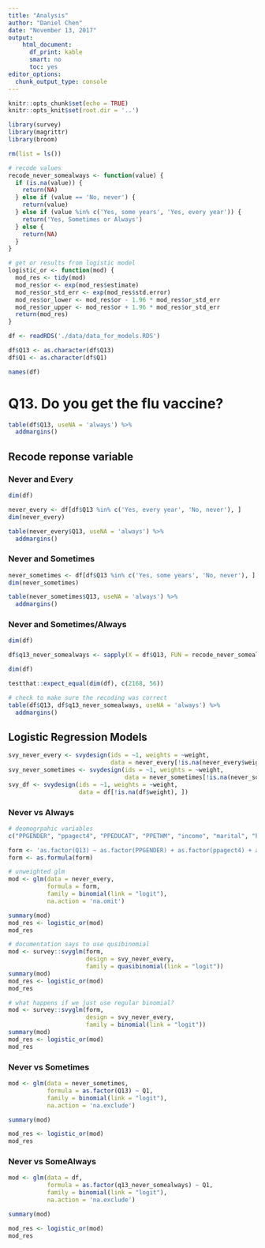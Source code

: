 ```yaml
---
title: "Analysis"
author: "Daniel Chen"
date: "November 13, 2017"
output:
    html_document:
      df_print: kable
      smart: no
      toc: yes
editor_options: 
  chunk_output_type: console
---
```


```r
knitr::opts_chunk$set(echo = TRUE)
knitr::opts_knit$set(root.dir = '..')
```

```r
library(survey)
library(magrittr)
library(broom)

rm(list = ls())

```


```r
# recode values
recode_never_somealways <- function(value) {
  if (is.na(value)) {
    return(NA)
  } else if (value == 'No, never') {
    return(value)
  } else if (value %in% c('Yes, some years', 'Yes, every year')) {
    return('Yes, Sometimes or Always')
  } else {
    return(NA)
  }
}
```

```r
# get or results from logistic model
logistic_or <- function(mod) {
  mod_res <- tidy(mod)
  mod_res$or <- exp(mod_res$estimate)
  mod_res$or_std_err <- exp(mod_res$std.error)
  mod_res$or_lower <- mod_res$or - 1.96 * mod_res$or_std_err
  mod_res$or_upper <- mod_res$or + 1.96 * mod_res$or_std_err
  return(mod_res)
}
```

```r
df <- readRDS('./data/data_for_models.RDS')

df$Q13 <- as.character(df$Q13)
df$Q1 <- as.character(df$Q1)
```

```r
names(df)
```



# Q13. Do you get the flu vaccine?

```r
table(df$Q13, useNA = 'always') %>%
  addmargins()
```

## Recode reponse variable


### Never and Every
```r
dim(df)
```


```r
never_every <- df[df$Q13 %in% c('Yes, every year', 'No, never'), ]
dim(never_every)
```

```r
table(never_every$Q13, useNA = 'always') %>%
  addmargins()
```

### Never and Sometimes

```r
never_sometimes <- df[df$Q13 %in% c('Yes, some years', 'No, never'), ]
dim(never_sometimes)
```

```r
table(never_sometimes$Q13, useNA = 'always') %>%
  addmargins()
```

### Never and Sometimes/Always

```r
dim(df)
```


```r
df$q13_never_somealways <- sapply(X = df$Q13, FUN = recode_never_somealways)
```

```r
dim(df)

testthat::expect_equal(dim(df), c(2168, 56))
```

```r
# check to make sure the recoding was correct
table(df$Q13, df$q13_never_somealways, useNA = 'always') %>%
  addmargins()
```


## Logistic Regression Models

```r
svy_never_every <- svydesign(ids = ~1, weights = ~weight,
                             data = never_every[!is.na(never_every$weight), ])
svy_never_sometimes <- svydesign(ids = ~1, weights = ~weight,
                                 data = never_sometimes[!is.na(never_sometimes$weight), ])
svy_df <- svydesign(ids = ~1, weights = ~weight,
                    data = df[!is.na(df$weight), ])
```


### Never vs Always

```r
# deomogrpahic variables
c("PPGENDER", "ppagect4", "PPEDUCAT", "PPETHM", "income", "marital", "PPMSACAT", "PPREG4", "work")
```


```r
form <- 'as.factor(Q13) ~ as.factor(PPGENDER) + as.factor(ppagect4) + as.factor(PPEDUCAT) + as.factor(PPETHM) + as.factor(income) + as.factor(marital) + as.factor(PPMSACAT) + as.factor(PPREG4) + as.factor(work)'
form <- as.formula(form)
```


```r
# unweighted glm
mod <- glm(data = never_every,
           formula = form,
           family = binomial(link = "logit"),
           na.action = 'na.omit')
```

```r
summary(mod)
mod_res <- logistic_or(mod)
mod_res
```

```r
# documentation says to use qusibinomial
mod <- survey::svyglm(form,
                      design = svy_never_every,
                      family = quasibinomial(link = "logit"))
summary(mod)
mod_res <- logistic_or(mod)
mod_res
```

```r
# what happens if we just use regular binomial?
mod <- survey::svyglm(form,
                      design = svy_never_every,
                      family = binomial(link = "logit"))
summary(mod)
mod_res <- logistic_or(mod)
mod_res
```


### Never vs Sometimes

```r
mod <- glm(data = never_sometimes,
           formula = as.factor(Q13) ~ Q1,
           family = binomial(link = "logit"),
           na.action = 'na.exclude')
```

```r
summary(mod)
```

```r
mod_res <- logistic_or(mod)
mod_res
```


### Never vs SomeAlways

```r
mod <- glm(data = df,
           formula = as.factor(q13_never_somealways) ~ Q1,
           family = binomial(link = "logit"),
           na.action = 'na.exclude')

summary(mod)
```

```r
mod_res <- logistic_or(mod)
mod_res
```

